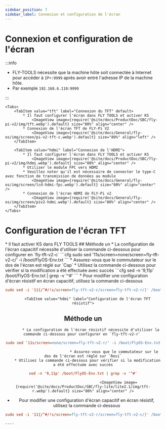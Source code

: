 ```yaml
---
sidebar_position: 7
sidebar_label: Connexion et configuration de l'écran
---
```





# Connexion et configuration de l'écran

:::info

* FLY-TOOLS nécessite que la machine hôte soit connectée à Internet pour accéder à `IP+:9999` après avoir entré l'adresse IP de la machine hôte.
* Par exemple `192.168.6.110:9999`

:::

    <Tabs>
        <TabItem value="tft" label="Connexion du TFT" default>
            * Il faut configurer l'écran dans FLY TOOLS et activer KS
                <ImageView image={require('@site/docs/ProductDoc/SBC/fly-pi-v2/img/tft.webp').default} size="80%" align="center" />
            * Connexion de l'écran TFT de FLY-Pi V2
                <ImageView image={require('@site/docs/General/fly-os/img/screen/pi-v2-tft-c.webp').default} size="80%" align="left" />
        </TabItem>

        <TabItem value="hdmi" label="Connexion de l'HDMI">
            * Il faut configurer l'écran dans FLY TOOLS et activer KS
                <ImageView image={require('@site/docs/ProductDoc/SBC/fly-pi-v2/img/hdmi.webp').default} size="80%" align="center" />               
            * Utiliser le module FPC vers HDMI
            * Veuillez noter qu'il est nécessaire de connecter le type-C avec fonction de transmission de données au module
                <ImageView image={require('@site/docs/General/fly-os/img/screen/lcd-hdmi-fpc.webp').default} size="80%" align="center" />
            * Connexion de l'écran HDMI de FLY-Pi v2
                <ImageView image={require('@site/docs/General/fly-os/img/screen/piv2-hdmi.webp').default} size="80%" align="center" />
        </TabItem>
    </Tabs>

# Configuration de l'écran TFT

<Tabs>
    <TabItem value="tft" label="Configuration de l'écran TFT" default>
        * Il faut activer KS dans FLY TOOLS
            <ImageView image={require('@site/docs/ProductDoc/SBC/fly-lite/lite2.1/img/ks.webp').default} size="80%" align="center" />
        <Tabs>
    <TabItem value="tft" label="Configuration de l'écran TFT capacitif" default>
## Méthode un    
         * La configuration de l'écran capacitif nécessite d'utiliser la commande ci-dessous pour configurer en `fly-tft-v2-c`
```cfg
sudo sed '11s/screen=none/screen=fly-tft-v2-c/' -i /boot/FlyOS-Env.txt
```
         * Assurez-vous que le commutateur sur le dos de l'écran est réglé sur `Cap`
    * Utilisez la commande ci-dessous pour vérifier si la modification a été effectuée avec succès
```cfg
sed -n '9,11p' /boot/FlyOS-Env.txt | grep -v '^#'
```
        <ImageView image={require('@site/docs/ProductDoc/SBC/fly-lite/lite2.1/img/tft-c.webp').default} size="80%" align="center" />
 * Pour modifier une configuration d'écran résistif en écran capacitif, utilisez la commande ci-dessous

```cfg
sudo sed -i '11{/^#/!s/screen=fly-tft-v2-c/screen=fly-tft-v2-r/}' /boot/FlyOS-Env.txt
``` 
</TabItem>

        <TabItem value="hdmi" label="Configuration de l'écran TFT résistif">
## Méthode un        
           * La configuration de l'écran résistif nécessite d'utiliser la commande ci-dessous pour configurer en `fly-tft-v2-r` 
```cfg
sudo sed '11s/screen=none/screen=fly-tft-v2-r/' -i /boot/FlyOS-Env.txt
```
                                * Assurez-vous que le commutateur sur le dos de l'écran est réglé sur `Resi`
        * Utilisez la commande ci-dessous pour vérifier si la modification a été effectuée avec succès
```cfg
sed -n '9,11p' /boot/FlyOS-Env.txt | grep -v '^#'
```
                                    <ImageView image={require('@site/docs/ProductDoc/SBC/fly-lite/lite2.1/img/tft-r.webp').default} size="80%" align="center" />
 * Pour modifier une configuration d'écran capacitif en écran résistif, utilisez la commande ci-dessous

```cfg
sudo sed -i '11{/^#/!s/screen=fly-tft-v2-r/screen=fly-tft-v2-c/}' /boot/FlyOS-Env.txt
```
</TabItem>
</Tabs>    
</TabItem>
</Tabs>

    ----